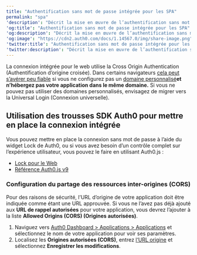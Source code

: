 ---
title: "Authentification sans mot de passe intégrée pour les SPA"
permalink: "spa"
'description': "Décrit la mise en œuvre de l’authentification sans mot de passe avec connexion intégrée dans les applications monopages (SPA)."
'og:title': "Authentification sans mot de passe intégrée pour les SPA"
'og:description': "Décrit la mise en œuvre de l’authentification sans mot de passe avec connexion intégrée dans les applications monopages (SPA)."
'og:image': "https://cdn2.auth0.com/docs/1.14567.0/img/share-image.png"
'twitter:title': "Authentification sans mot de passe intégrée pour les SPA"
'twitter:description': "Décrit la mise en œuvre de l’authentification sans mot de passe avec connexion intégrée dans les applications monopages (SPA)."
---

<Warning>

La connexion intégrée pour le web utilise la Cross Origin Authentication (Authentification d’origine croisée). Dans certains navigateurs [cela peut s’avérer peu fiable](/docs/fr-ca/authenticate/login/cross-origin-authentication) si vous ne configurez pas un [domaine personnalisé](/docs/fr-ca/customize/custom-domains)**et n’hébergez pas votre application dans le même domaine.** Si vous ne pouvez pas utiliser des domaines personnalisés, envisagez de migrer vers la Universal Login (Connexion universelle).

</Warning>

## Utilisation des trousses SDK Auth0 pour mettre en place la connexion intégrée

Vous pouvez mettre en place la connexion sans mot de passe à l’aide du widget Lock de Auth0, ou si vous avez besoin d’un contrôle complet sur l’expérience utilisateur, vous pouvez le faire en utilisant Auth0.js :

* [Lock pour le Web](/docs/fr-ca/libraries/lock)
* [Référence Auth0.js v9](/docs/fr-ca/libraries/auth0js)

### Configuration du partage des ressources inter-origines (CORS)

Pour des raisons de sécurité, l’URL d’origine de votre application doit être indiquée comme étant une URL approuvée. Si vous ne l’avez pas déjà ajouté aux **URL de rappel autorisées** pour votre application, vous devrez l’ajouter à la liste **Allowed Origins (CORS) (Origines autorisées)**.

1. Naviguez vers [Auth0 Dashboard > Applications > Applications](https://manage.auth0.com/#/applications) et sélectionnez le nom de votre application pour voir ses paramètres.
2. Localisez les **Origines autorisées (CORS)**, entrez [l‘URL origine](https://developer.mozilla.org/en-US/docs/Web/HTTP/Headers/Origin) et sélectionnez **Enregistrer les modifications**.
